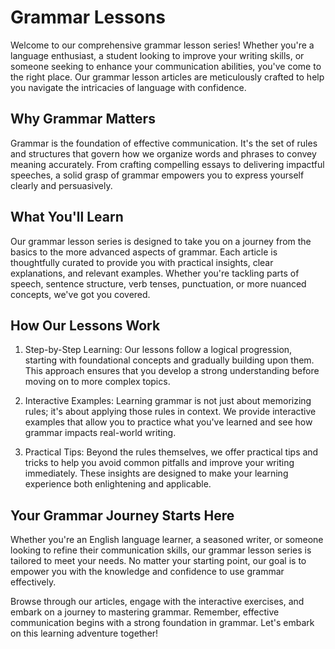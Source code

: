 # Grammar Lessons

Welcome to our comprehensive grammar lesson series! Whether you're a language enthusiast, a student looking to improve your writing skills, or someone seeking to enhance your communication abilities, you've come to the right place. Our grammar lesson articles are meticulously crafted to help you navigate the intricacies of language with confidence.

## Why Grammar Matters

Grammar is the foundation of effective communication. It's the set of rules and structures that govern how we organize words and phrases to convey meaning accurately. From crafting compelling essays to delivering impactful speeches, a solid grasp of grammar empowers you to express yourself clearly and persuasively.

## What You'll Learn

Our grammar lesson series is designed to take you on a journey from the basics to the more advanced aspects of grammar. Each article is thoughtfully curated to provide you with practical insights, clear explanations, and relevant examples. Whether you're tackling parts of speech, sentence structure, verb tenses, punctuation, or more nuanced concepts, we've got you covered.

## How Our Lessons Work

1. Step-by-Step Learning: Our lessons follow a logical progression, starting with foundational concepts and gradually building upon them. This approach ensures that you develop a strong understanding before moving on to more complex topics.

2. Interactive Examples: Learning grammar is not just about memorizing rules; it's about applying those rules in context. We provide interactive examples that allow you to practice what you've learned and see how grammar impacts real-world writing.

3. Practical Tips: Beyond the rules themselves, we offer practical tips and tricks to help you avoid common pitfalls and improve your writing immediately. These insights are designed to make your learning experience both enlightening and applicable.

## Your Grammar Journey Starts Here

Whether you're an English language learner, a seasoned writer, or someone looking to refine their communication skills, our grammar lesson series is tailored to meet your needs. No matter your starting point, our goal is to empower you with the knowledge and confidence to use grammar effectively.

Browse through our articles, engage with the interactive exercises, and embark on a journey to mastering grammar. Remember, effective communication begins with a strong foundation in grammar. Let's embark on this learning adventure together!
